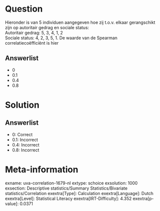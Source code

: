 Question
========

Hieronder is van 5 individuen aangegeven hoe zij t.o.v. elkaar
gerangschikt zijn op autoritair gedrag en sociale status:\
Autoritair gedrag: 5, 3, 4, 1, 2\
Sociale status: 4, 2, 3, 5, 1. De waarde van de Spearman
correlatiecoëfficiënt is hier

Answerlist
----------

* 0
* 0.1
* 0.4
* 0.8

Solution
========

Answerlist
----------

* 0: Correct
* 0.1: Incorrect
* 0.4: Incorrect
* 0.8: Incorrect

Meta-information
================
exname: uva-correlation-1679-nl
extype: schoice
exsolution: 1000
exsection: Descriptive statistics/Summary Statistics/Bivariate statistics/Correlation
exextra[Type]: Calculation
exextra[Language]: Dutch
exextra[Level]: Statistical Literacy
exextra[IRT-Difficulty]: 4.352
exextra[p-value]: 0.0371
